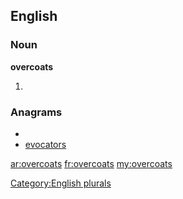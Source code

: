 ==English==

===Noun===
'''overcoats'''

# {{plural of|[[overcoat]]}}

===Anagrams===
* {{alphagram|aceoorstv}}
* [[evocators#English|evocators]]

[[Category:English plurals]]

[[ar:overcoats]]
[[fr:overcoats]]
[[my:overcoats]]